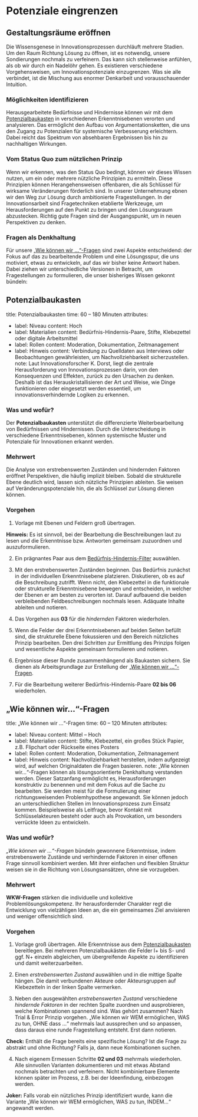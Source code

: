 

# Potenziale eingrenzen

## Gestaltungsräume eröffnen

Die Wissensgenese in Innovationsprozessen durchläuft mehrere Stadien. Um den Raum Richtung Lösung zu öffnen, ist es notwendig, unsere Sondierungen nochmals zu verfeinern. Das kann sich stellenweise anfühlen, als ob wir durch ein Nadelöhr gehen. Es existieren verschiedene Vorgehensweisen, um Innovationspotenziale einzugrenzen. Was sie alle verbindet, ist die Mischung aus enormer Denkarbeit und vorausschauender Intuition.

### Möglichkeiten identifizieren

Herausgearbeitete Bedürfnisse und Hindernisse können wir mit dem [Potenzialbaukasten](#potenzialbaukasten) in verschiedenen Erkenntnisebenen verorten und analysieren. Das ermöglicht den Aufbau von Argumentationsketten, die uns den Zugang zu Potenzialen für systemische Verbesserung erleichtern. Dabei reicht das Spektrum von absehbaren Ergebnissen bis hin zu nachhaltigen Wirkungen.

### Vom Status Quo zum nützlichen Prinzip

Wenn wir erkennen, was den Status Quo bedingt, können wir dieses Wissen nutzen, um ein oder mehrere nützliche Prinzipien zu ermitteln. Diese Prinzipien können Herangehensweisen offenbaren, die als Schlüssel für wirksame Veränderungen förderlich sind.
In unserer Unternehmung ebnen wir den Weg zur Lösung durch ambitionierte Fragestellungen. In der Innovationsarbeit sind Fragetechniken etablierte Werkzeuge, um Herausforderungen auf den Punkt zu bringen und den Lösungsraum abzustecken. Richtig gute Fragen sind der Ausgangspunkt, um in neuen Perspektiven zu denken.

### Fragen als Denkhaltung

Für unsere [„Wie können wir ...“-Fragen](#wie-können-wir-fragen) sind zwei Aspekte entscheidend: der Fokus auf das zu bearbeitende Problem und eine Lösungsspur, die uns motiviert, etwas zu entwickeln, auf das wir bisher keine Antwort haben. Dabei ziehen wir unterschiedliche Versionen in Betracht, um Fragestellungen zu formulieren, die unser bisheriges Wissen gekonnt bündeln:


## Potenzialbaukasten


title: Potenzialbaukasten
time: 60 – 180 Minuten
attributes:
  - label: Niveau
    content: Hoch
  - label: Materialien
    content: Bedürfnis-Hindernis-Paare, Stifte, Klebezettel oder digitale Arbeitsmittel
  - label: Rollen
    content: Moderation, Dokumentation, Zeitmanagement
  - label: Hinweis
    content: Verbindung zu Quelldaten aus Interviews oder Beobachtungen gewährleisten, um Nachvollziehbarkeit sicherzustellen.
note: Laut Innovationsforscher K. Dorst, liegt die zentrale Herausforderung von Innovationsprozessen darin, von den Konsequenzen und Effekten, zurück zu den Ursachen zu denken. Deshalb ist das Herauskristallisieren der Art und Weise, wie Dinge funktionieren oder eingesetzt werden essentiell, um innovationsverhindernde Logiken zu erkennen.


### Was und wofür?

Der **Potenzialbaukasten** unterstützt die differenzierte Weiterbearbeitung von Bedürfnissen und Hindernissen. Durch die Unterscheidung in verschiedene Erkenntnisebenen, können systemische Muster und Potenziale für Innovationen erkannt werden.

### Mehrwert

Die Analyse von erstrebenswerten Zuständen und hindernden Faktoren eröffnet Perspektiven, die häufig implizit bleiben. Sobald die strukturelle Ebene deutlich wird, lassen sich nützliche Prinzipien ableiten. Sie weisen auf Veränderungspotenziale hin, die als Schlüssel zur Lösung dienen können.
### Vorgehen

1. Vorlage mit Ebenen und Feldern groß übertragen.


<b>Hinweis:</b> Es ist sinnvoll, bei der Bearbeitung die Beschreibungen laut
zu lesen und die Erkenntnisse bzw. Antworten gemeinsam zuzuordnen und
auszuformulieren.


2. Ein prägnantes Paar aus dem [Bedürfnis-Hindernis-Filter](#bedürfnis-hindernis-filter) auswählen.

3. Mit den erstrebenswerten Zuständen beginnen. Das Bedürfnis zunächst in der individuellen Erkenntnisebene platzieren. Diskutieren, ob es auf die Beschreibung zutrifft. Wenn nicht, den Klebezettel in die funktionale oder strukturelle Erkenntnisebene bewegen und entscheiden, in welcher der Ebenen er am besten zu verorten ist. Darauf aufbauend die beiden verbleibenden Feldbeschreibungen nochmals lesen. Adäquate Inhalte ableiten und notieren.

4. Das Vorgehen aus **03** für die _hindernden_ Faktoren wiederholen.

5. Wenn die Felder der drei Erkenntnisebenen auf beiden Seiten befüllt sind, die strukturelle Ebene fokussieren und den Bereich nützliches Prinzip bearbeiten. Den drei Schritten zur Ermittlung des Prinzips folgen und wesentliche Aspekte gemeinsam formulieren und notieren.

6. Ergebnisse dieser Runde zusammenhängend als Baukasten sichern. Sie dienen als Arbeitsgrundlage zur Erstellung der [„Wie können wir ...“-Fragen](#wie-können-wir-fragen).

7. Für die Bearbeitung weiterer Bedürfnis-Hindernis-Paare **02 bis 06** wiederholen.

## „Wie können wir...“­-Fragen


title: „Wie können wir ...“­-Fragen
time: 60 – 120 Minuten
attributes:
  - label: Niveau
    content: Mittel – Hoch
  - label: Materialien
    content: Stifte, Klebezettel, ein großes Stück Papier, z.B. Flipchart oder Rückseite eines Posters
  - label: Rollen
    content: Moderation, Dokumentation, Zeitmanagement
  - label: Hinweis
    content: Nachvollziehbarkeit herstellen, indem aufgezeigt wird, auf welchen Originaldaten die Fragen basieren.
note: „Wie können wir…“-Fragen können als lösungsorientierte Denkhaltung verstanden werden. Dieser Satzanfang ermöglicht es, Herausforderungen konstruktiv zu benennen und mit dem Fokus auf die Sache zu bearbeiten. Sie werden meist für die Formulierung einer richtungsweisenden Problemhypothese angewandt. Sie können jedoch an unterschiedlichen Stellen im Innovationsprozess zum Einsatz kommen. Beispielsweise als Leitfrage, bevor Kontakt mit Schlüsselakteuren besteht oder auch als Provokation, um besonders verrückte Ideen zu entwickeln.


### Was und wofür?

_„Wie können wir ...“-Fragen_ bündeln gewonnene Erkenntnisse, indem erstrebenswerte Zustände und verhindernde Faktoren in einer offenen Frage sinnvoll kombiniert werden. Mit ihrer einfachen und flexiblen Struktur weisen sie in die Richtung von Lösungs­ansätzen, ohne sie vorzugeben.

### Mehrwert

**WKW-Fragen** stärken die individuelle und kollektive Problemlösungskompetenz. Ihr herausfordernder Charakter regt die Entwicklung von vielzähligen Ideen an, die ein gemeinsames Ziel anvisieren und weniger offensichtlich sind.

### Vorgehen

1. Vorlage groß übertragen. Alle Erkenntnisse aus dem [Potenzialbaukasten](#potenzialbaukasten) bereitlegen. Bei mehreren Potenzialbaukästen die Felder I+ bis S- und ggf. N+ einzeln abgleichen, um übergreifende Aspekte zu identifizieren und damit weiterzuarbeiten.

2. Einen _erstrebenswerten Zustand_ auswählen und in die mittige Spalte hängen. Die damit verbundenen Akteure oder Akteursgruppen auf Klebezetteln in der linken Spalte vermerken.

3. Neben den ausgewählten _erstrebenswerten Zustand_ verschiedene _hindernde Faktoren_ in der rechten Spalte zuordnen und ausprobieren, welche Kombinationen spannend sind. Was gehört zusammen? Nach Trial & Error Prinzip vorgehen. „Wie können wir WEM ermöglichen, WAS zu tun, OHNE dass ...“ mehrmals laut aussprechen und so anpassen, dass daraus eine runde Fragestellung entsteht. Erst dann notieren.


<b>Check:</b> Enthält die Frage bereits eine spezifische Lösung? Ist die Frage
zu abstrakt und ohne Richtung? Falls ja, dann neue Kombinationen suchen.


4. Nach eigenem Ermessen Schritte **02 und 03** mehrmals wiederholen. Alle sinnvollen Varianten dokumentieren und mit etwas Abstand nochmals betrachten und verfeinern. Nicht kombinierbare Elemente können später im Prozess, z.B. bei der Ideenfindung, einbezogen werden.


<b>Joker:</b> Falls vorab ein nützliches Prinzip identifiziert wurde, kann die Variante „Wie können wir WEM ermöglichen, WAS zu tun, INDEM…“ angewandt werden.

